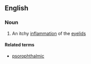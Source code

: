 ==English==

===Noun===
{{en-noun|-}}

# {{context|medicine|lang=en}} An itchy [[inflammation]] of the [[eyelid]]s

====Related terms====
*[[psorophthalmic]]